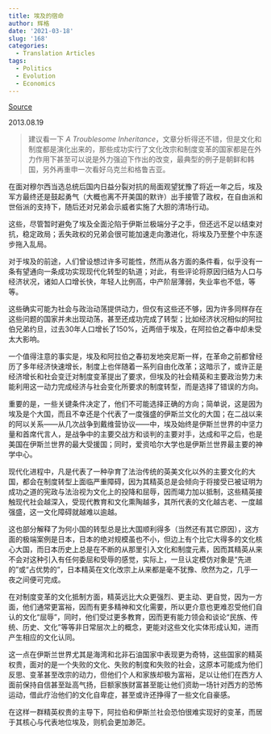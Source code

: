 ```yaml
---
title: 埃及的宿命
author: 辉格
date: '2021-03-18'
slug: '168'
categories:
  - Translation Articles
tags:
  - Politics
  - Evolution
  - Economics
---
```


[Source](https://headsalon.org/archives/4659.html)

2013.08.19

> 建议看一下 *A Troublesome Inheritance*，文章分析得还不错，但是文化和制度都是演化出来的，那些成功实行了文化改宗和制度变革的国家都是在外力作用下甚至可以说是外力强迫下作出的改变，最典型的例子是朝鲜和韩国，另外再重申一次看好乌克兰和格鲁吉亚。

在面对穆尔西当选总统后国内日益分裂对抗的局面观望犹豫了将近一年之后，埃及军方最终还是鼓起勇气（大概也离不开美国的默许）出手接管了政权，在自由派和世俗派的支持下，随后还对兄弟会示威者实施了大胆的清场行动。

这些，尽管暂时避免了埃及全面沦陷于伊斯兰极端分子之手，但还远不足以结束对抗，稳定政局；丢失政权的兄弟会很可能加速走向激进化，将埃及乃至整个中东逐步拖入乱局。

对于埃及的前途，人们曾设想过许多可能性，然而从各方面的条件看，似乎没有一条有望通向一条成功实现现代化转型的轨道；对此，有些评论将原因归结为人口与经济状况，诸如人口增长快，年轻人比例高，中产阶层薄弱，失业率也不低，等等。

这些确实可能为社会与政治动荡提供动力，但仅有这些还不够，因为许多同样存在这些问题的国家并未出现动荡，甚至还成功完成了转型；比如经济状况相似的阿拉伯兄弟约旦，过去30年人口增长了150%，近两倍于埃及，在阿拉伯之春中却未受太大影响。

一个值得注意的事实是，埃及和阿拉伯之春初发地突尼斯一样，在革命之前都曾经历了多年经济快速增长，制度上也伴随着一系列自由化改革；这暗示了，或许正是经济增长和社会变迁对制度变革提出了要求，但埃及的社会精英和主要政治势力未能利用这一动力完成经济与社会变化所要求的制度转型，而是选择了错误的方向。

重要的是，一些关键条件决定了，他们不可能选择正确的方向；简单说，这是因为埃及是个大国，而且不幸还是个代表了一度强盛的伊斯兰文化的大国；在二战以来的阿以关系——从几次战争到戴维营协议——中，埃及始终是伊斯兰世界的中坚力量和首席代言人，是战争中的主要交战方和谈判的主要对手，达成和平之后，也是美国在伊斯兰世界的最大受援国；同时，爱资哈尔大学也是伊斯兰世界最主要的神学中心。

现代化进程中，凡是代表了一种孕育了法治传统的英美文化以外的主要文化的大国，都会在制度转型上面临严重障碍，因为其精英总是会倾向于将接受已被证明为成功之道的宪政与法治视为文化上的投降和屈辱，因而竭力加以抵制，这些精英接触现代社会越深入，受现代教育和文化熏陶越多，其所代表的文化越古老、一度越强盛，这一文化障碍就越难以逾越。

这也部分解释了为何小国的转型总是比大国顺利得多（当然还有其它原因），这方面的极端案例是日本，日本的绝对规模虽也不小，但边上有个比它大得多的文化核心大国，而日本历史上总是在不断的从那里引入文化和制度元素，因而其精英从来不会对这种引入有任何委屈和受辱的感觉，实际上，一旦认定模仿对象是“先进的”或“占优势的”，日本精英在文化改宗上从来都是毫不犹豫、欣然为之，几乎一夜之间便可完成。

在对制度变革的文化抵制方面，精英远比大众更强烈、更主动、更自觉，因为一方面，他们通常更富裕，因而有更多精神和文化需要，所以更介意也更难忍受他们自认的文化“屈辱”，同时，他们受过更多教育，因而更有能力领会和谈论“民族、传统、历史、文化”等等非日常层次上的概念，更能对这些文化实体形成认知，进而产生相应的文化认同。

这一点在伊斯兰世界尤其是海湾和北非石油国家中表现更为奇特，这些国家的精英权贵，面对的是一个失败的文化、失败的制度和失败的社会，这原本可能成为他们反思、变革甚至改宗的动力，但他们个人和家族却极为富裕，足以让他们在西方人面前保持自信甚至趾高气扬，巨额家族财富甚至能让他们资助一场针对西方的恐怖运动，借此疗治他们的文化自卑症，甚至或许还挣得了一些文化自豪感。

在这样一群精英权贵的主导下，阿拉伯和伊斯兰社会恐怕很难实现好的变革，而居于其核心与代表地位埃及，则机会更加渺茫。
